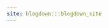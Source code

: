 ```yaml
---
site: blogdown:::blogdown_site
---
```


<!-- This file is for hugodown only. Please do not edit it. -->
